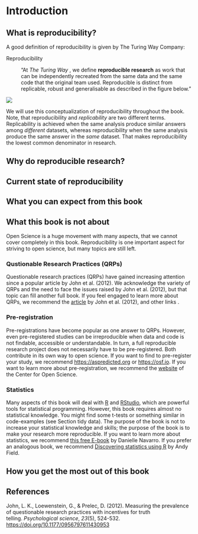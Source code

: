 # Introduction

## What is reproducibility?

A good definition of reproducibility is given by The Turing Way Company:

Reproducibility

:   "At *The Turing Way* , we define **reproducible research** as work that can be independently recreated from the same data and the same code that the original team used. Reproducible is distinct from replicable, robust and generalisable as described in the figure below."

![](/images/reproducible-matrix.jpg){fig-align="center"}

We will use this conceptualization of reproducibility throughout the book. Note, that reproducibility and *replicability* are two different terms. Replicability is achieved when the same analysis produce similar answers among *different* datasets, whereas reproducibility when the same analysis produce the same answer in the *same* dataset. That makes reproducibility the lowest common denominator in research.

## Why do reproducible research?

## Current state of reproducibility

## What you can expect from this book

## What this book is not about

Open Science is a huge movement with many aspects, that we cannot cover completely in this book. Reproducibility is one important aspect for striving to open science, but many topics are still left.

### Qustionable Research Practices (QRPs)

Questionable research practices (QRPs) have gained increasing attention since a popular article by John et al. (2012). We acknowledge the variety of QRPs and the need to face the issues raised by John et al. (2012), but that topic can fill another full book. If you feel engaged to learn more about QRPs, we recommend the [article](https://doi.org/10.1177/0956797611430953) by John et al. (2012), and other links <!--# Links will be inserted soon -->.

### Pre-registration

Pre-registrations have become popular as one answer to QRPs. However, even pre-registered studies can be irreproducible when data and code is not findable, accessible or understandable. In turn, a full reproducible research project does not necessarily have to be pre-registered. Both contribute in its own way to open science. If you want to find to pre-register your study, we recommend <https://aspredicted.org> or <https://osf.io>. If you want to learn more about pre-registration, we recommend the [website](https://www.cos.io/initiatives/prereg) of the Center for Open Science.

### Statistics

Many aspects of this book will deal with [R](https://www.r-project.org) and [RStudio](https://posit.co/download/rstudio-desktop/), which are powerful tools for statistical programming. However, this book requires almost no statistical knowledge. You might find some t-tests or something similar in code-examples (see Section tidy data). The purpose of the book is not to increase your statistical knowledge and skills; the purpose of the book is to make your research more reproducible. If you want to learn more about statistics, we recommend [this free E-book](https://learningstatisticswithr.com/lsr-0.6.pdf) by Danielle Navarro. If you prefer an analogous book, we recommend [Discovering statistics using R](https://uk.sagepub.com/en-gb/eur/discovering-statistics-using-r/book236067) by Andy Field.

## How you get the most out of this book

## References

John, L. K., Loewenstein, G., & Prelec, D. (2012). Measuring the prevalence of questionable research practices with incentives for truth telling. *Psychological science*, *23*(5), 524-532. <https://doi.org/10.1177/0956797611430953>
